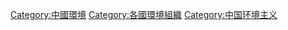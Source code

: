 [[Category:中國環境|Category:中國環境]]
[[Category:各國環境組織|Category:各國環境組織]]
[[Category:中国环境主义|Category:中国环境主义]]